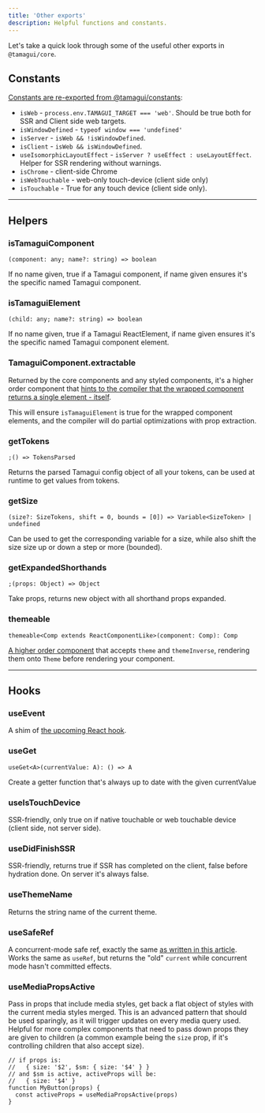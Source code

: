 ```yaml
---
title: 'Other exports'
description: Helpful functions and constants.
---
```


Let's take a quick look through some of the useful other exports in `@tamagui/core`.

## Constants

[Constants are re-exported from @tamagui/constants](https://github.com/tamagui/tamagui/blob/master/packages/constants/src/constants.ts):

- `isWeb` - `process.env.TAMAGUI_TARGET === 'web'`. Should be true both for SSR and Client side web targets.
- `isWindowDefined` - `typeof window === 'undefined'`
- `isServer` - `isWeb && !isWindowDefined`.
- `isClient` - `isWeb && isWindowDefined`.
- `useIsomorphicLayoutEffect` - `isServer ? useEffect : useLayoutEffect`. Helper for SSR rendering without warnings.
- `isChrome` - client-side Chrome
- `isWebTouchable` - web-only touch-device (client side only)
- `isTouchable` - True for any touch device (client side only).

---

## Helpers

### isTamaguiComponent

```tsx
(component: any; name?: string) => boolean
```

If no name given, true if a Tamagui component, if name given ensures it's the specific named Tamagui component.

### isTamaguiElement

```tsx
(child: any; name?: string) => boolean
```

If no name given, true if a Tamagui ReactElement, if name given ensures it's the specific named Tamagui component element.

### TamaguiComponent.extractable

Returned by the core components and any styled components, it's a higher order component that [hints to the compiler that the wrapped component returns a single element - itself](https://github.com/tamagui/tamagui/blob/296a71b74d3020a28e3bafd1abb748a67d535be4/packages/tamagui/src/views/Anchor.tsx#L22).

This will ensure `isTamaguiElement` is true for the wrapped component elements, and the compiler will do partial optimizations with prop extraction.

### getTokens

```tsx
;() => TokensParsed
```

Returns the parsed Tamagui config object of all your tokens, can be used at runtime to get values from tokens.

### getSize

```tsx
(size?: SizeTokens, shift = 0, bounds = [0]) => Variable<SizeToken> | undefined
```

Can be used to get the corresponding variable for a size, while also shift the size size up or down a step or more (bounded).

### getExpandedShorthands

```tsx
;(props: Object) => Object
```

Take props, returns new object with all shorthand props expanded.

### themeable

```tsx
themeable<Comp extends ReactComponentLike>(component: Comp): Comp
```

[A higher order component](https://github.com/tamagui/tamagui/blob/master/packages/core/src/helpers/themeable.tsx) that accepts `theme` and `themeInverse`, rendering them onto `Theme` before rendering your component.

---

## Hooks

### useEvent

A shim of [the upcoming React hook](https://github.com/reactjs/rfcs/blob/useevent/text/0000-useevent.md).

### useGet

```tsx
useGet<A>(currentValue: A): () => A
```

Create a getter function that's always up to date with the given currentValue

### useIsTouchDevice

SSR-friendly, only true on if native touchable or web touchable device (client side, not server side).

### useDidFinishSSR

SSR-friendly, returns true if SSR has completed on the client, false before hydration done. On server it's always false.

### useThemeName

Returns the string name of the current theme.

### useSafeRef

A concurrent-mode safe ref, exactly the same [as written in this article](https://dev.to/uhyo_/a-concurrent-mode-safe-version-of-useref-1325). Works the same as `useRef`, but returns the "old" `current` while concurrent mode hasn't committed effects.

### useMediaPropsActive

Pass in props that include media styles, get back a flat object of styles with the current media styles merged. This is an advanced pattern that should be used sparingly, as it will trigger updates on every media query used. Helpful for more complex components that need to pass down props they are given to children (a common example being the `size` prop, if it's controlling children that also accept size).

```tsx
// if props is:
//   { size: '$2', $sm: { size: '$4' } }
// and $sm is active, activeProps will be:
//   { size: '$4' }
function MyButton(props) {
  const activeProps = useMediaPropsActive(props)
}
```
